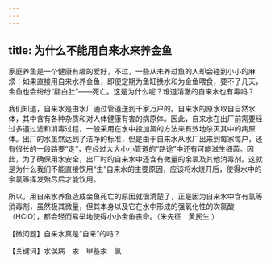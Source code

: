 ```yaml
---
---
---
```

title: 为什么不能用自来水来养金鱼
---




家庭养鱼是一个健康有趣的爱好，不过，一些从未养过鱼的人却会碰到小小的麻烦：如果直接用自来水养金鱼，即便定期为鱼缸换水和为金鱼喂食，要不了几天，金鱼也会纷纷“翻白肚”——死亡。这是为什么呢？难道清澈的自来水也有毒吗？



我们知道，自来水是由水厂通过管道送到千家万户的。自来水的原水取自自然水体，其中含有各种杂质和对人体健康有害的病原体。因此，自来水在出厂前需要经过多道过滤和消毒过程，一般采用在水中投加氯的方法来有效地杀灭其中的病原体。出厂的水虽然达到了洁净的标准，但是由于自来水从水厂出来到每家每户，还有很长的一段路要“走”，在经过大大小小管道的“路途”中还有可能滋生细菌。因此，为了确保用水安全，出厂时的自来水中还含有微量的余氯及其他消毒剂。这就是为什么我们不能直接饮用“生”自来水的主要原因，应该将水烧开后，使得水中的余氯等挥发殆尽后才能饮用。

所以，用自来水养鱼造成金鱼死亡的原因就很清楚了，正是因为自来水中含有氯等消毒剂，虽然极其微量，但其本身以及它在水中形成的强氧化性的次氯酸（HClO），都会轻而易举地使得小小金鱼丧命。（朱先征　黄民生 ）





【微问题】自来水真是“自来”的吗？

【关键词】水俣病　汞　甲基汞　氯